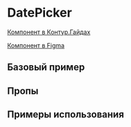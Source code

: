 
<Meta of={DatePickerStories} />

# DatePicker

[Компонент в Контур.Гайдах](https://guides.kontur.ru/components/input-fields/calendar/)

[Компонент в Figma](https://www.figma.com/file/87ScqxPzJpF9DcVBNYWOjM/%E2%9A%A1-Kontur-UI-Modern-Layout?node-id=281%3A18389)

<Description />

## Базовый пример

<Primary />

## Пропы

<Controls />

## Примеры использования

<Stories />
